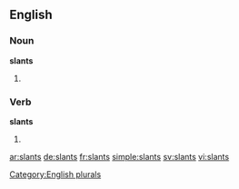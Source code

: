 
==English==

===Noun===
'''slants'''

# {{plural of |[[slant]]}}

===Verb===
'''slants'''

# {{third-person singular of|slant}}

[[Category:English plurals]]

[[ar:slants]]
[[de:slants]]
[[fr:slants]]
[[simple:slants]]
[[sv:slants]]
[[vi:slants]]
